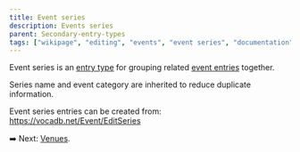 ```yaml
---
title: Event series
description: Events series
parent: Secondary-entry-types
tags: ["wikipage", "editing", "events", "event series", "documentation", "vocadb"]
---
```


Event series is an [entry type](/docs/entry-types) for grouping related [event entries](/docs/events) together.

Series name and event category are inherited to reduce duplicate information.

Event series entries can be created from: https://vocadb.net/Event/EditSeries

➡️ Next: [Venues](/docs/venues).